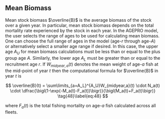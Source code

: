 ## Mean Biomass {.unnumbered}

Mean stock biomass $\overline{B}$ is the average biomass of the stock over a given year. In particular, mean stock biomass depends on the total mortality rate experienced by the stock in each year. In the AGEPRO model, the user selects the range of ages to be used for calculating mean  biomass. One can choose the full range of ages in the model (age-$r$ through age-$A$) or alternatively select a smaller age range if desired. In this case, the upper age $A_U$ for mean biomass calculations must be less than or equal to the plus group age $A.$ Similarly, the lower age $A_L$ must be greater than or equal to the recruitment age $r$. If $W_{midyear,a}(t)$ denotes the mean weight of age-$a$ fish at the mid-point of year $t$ then the computational formula for $\overline{B}$ in year $t$ is

$$
\overline{B}(t) = \sum\limits_{a=A_L}^{A_U}W_{midyear,a}(t) \cdot N_a(t) \cdot \dfrac{\bigl(1-\exp(-M_a(t)-F_a(t))\bigr)}{\bigl(M_a(t)+F_a(t)\bigr)}
\tag{48}\label{eq:48}
$$

where $F_a(t)$ is the total fishing mortality on age-$a$ fish calculated across all fleets.
